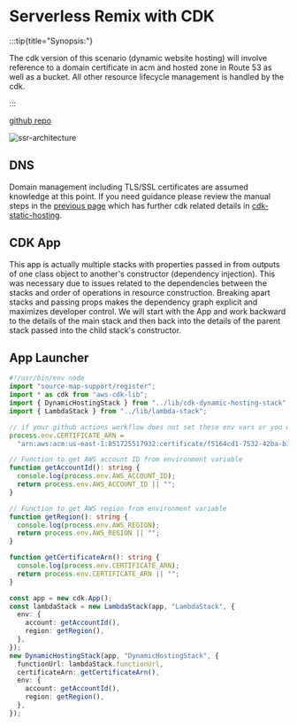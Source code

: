 # Serverless Remix with CDK

:::tip{title="Synopsis:"}

The cdk version of this scenario (dynamic website hosting) will involve reference to a domain certificate in acm and hosted zone in Route 53 as well as a bucket. All other resource lifecycle management is handled by the cdk.

:::

[github repo](https://github.com/bronifty/rspress-blog/tree/main/blog-app-examples/cdk-dynamic-hosting)

![ssr-architecture](./assets/ssr-architecture.png)

## DNS

Domain management including TLS/SSL certificates are assumed knowledge at this point. If you need guidance please review the manual steps in the [previous page](../../scenarios/static-hosting/s3-bucket-website) which has further cdk related details in [cdk-static-hosting](../static-hosting/cdk-stack).

## CDK App

This app is actually multiple stacks with properties passed in from outputs of one class object to another's constructor (dependency injection). This was necessary due to issues related to the dependencies between the stacks and order of operations in resource construction. Breaking apart stacks and passing props makes the dependency graph explicit and maximizes developer control. We will start with the App and work backward to the details of the main stack and then back into the details of the parent stack passed into the child stack's constructor.

## App Launcher

```ts
#!/usr/bin/env node
import "source-map-support/register";
import * as cdk from "aws-cdk-lib";
import { DynamicHostingStack } from "../lib/cdk-dynamic-hosting-stack";
import { LambdaStack } from "../lib/lambda-stack";

// if your github actions workflow does not set these env vars or you don't have them preset somewhere in a file perhaps, then just hardcode them here.
process.env.CERTIFICATE_ARN =
  "arn:aws:acm:us-east-1:851725517932:certificate/f5164cd1-7532-42ba-b194-ad681a98c7f4";

// Function to get AWS account ID from environment variable
function getAccountId(): string {
  console.log(process.env.AWS_ACCOUNT_ID);
  return process.env.AWS_ACCOUNT_ID || "";
}

// Function to get AWS region from environment variable
function getRegion(): string {
  console.log(process.env.AWS_REGION);
  return process.env.AWS_REGION || "";
}

function getCertificateArn(): string {
  console.log(process.env.CERTIFICATE_ARN);
  return process.env.CERTIFICATE_ARN || "";
}

const app = new cdk.App();
const lambdaStack = new LambdaStack(app, "LambdaStack", {
  env: {
    account: getAccountId(),
    region: getRegion(),
  },
});
new DynamicHostingStack(app, "DynamicHostingStack", {
  functionUrl: lambdaStack.functionUrl,
  certificateArn: getCertificateArn(),
  env: {
    account: getAccountId(),
    region: getRegion(),
  },
});
```
